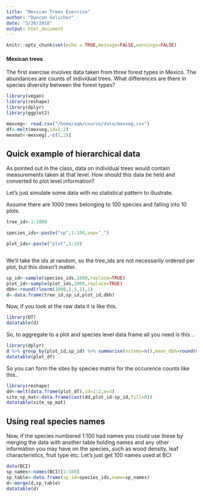 ```yaml
---
title: "Mexican Trees Exercise"
author: "Duncan Golicher"
date: "3/26/2018"
output: html_document
---
```


```r
knitr::opts_chunk$set(echo = TRUE,message=FALSE,warnings=FALSE)
```

#### Mexican trees

The first exercise involves data taken from three forest types in Mexico. The abundances are counts of individual trees. What differences are there in species diversity between the forest types?

```r
library(vegan)
library(reshape)
library(dplyr)
library(ggplot2)
```


```r
mexveg<- read.csv("/home/aqm/course/data/mexveg.csv")
df<-melt(mexveg,id=1:2)
mexmat<-mexveg[,-c(1,2)]
```


## Quick example of hierarchical data

As pointed out in the class, data on individual trees would contain measurements taken at that level. How should this data be held and converted to plot level information?


Let's just simulate some data with no statistical pattern to illustrate.

Assume there are 1000 trees belonging to 100 species and falling into 10 plots.

```r

tree_id<-1:1000

species_ids<-paste("sp",1:100,sep="_")

plot_ids<-paste("plot",1:10)



```

We'll take the ids at random, so the tree_ids are not necessarily ordered per plot, but this doesn't matter.

```r
sp_id<-sample(species_ids,1000,replace=TRUE)
plot_id<-sample(plot_ids,1000,replace=TRUE)
dbh<-round(rlnorm(1000,1.5,1),1)
d<-data.frame(tree_id,sp_id,plot_id,dbh)
```

Now, if you look at the raw data it is like this.


```r
library(DT)
datatable(d)
```

So, to aggregate to a plot and species level data frame all you need is this ..


```r
library(dplyr)
d %>% group_by(plot_id,sp_id) %>% summarise(nstems=n(),mean_dbh=round(mean(dbh),2)) -> plot_df
datatable(plot_df)
```

So you can form the sites by species matrix for the occurence counts like this..

```r
library(reshape)
dd<-melt(data.frame(plot_df),id=1:2,m=3)
site_sp_mat<-data.frame(cast(dd,plot_id~sp_id,fill=0))
datatable(site_sp_mat)
```

## Using real species names

Now, if the species numbered 1:100 had names you could use these by merging the data with another table holding names and any other information you may have on the species, such as wood density, leaf characteristics, fruit type etc. Let's just get 100 names used at BCI


```r
data(BCI)
sp_names<-names(BCI)[1:100]
sp_table<-data.frame(sp_id=species_ids,name=sp_names)
d<-merge(d,sp_table)
datatable(d)
```

